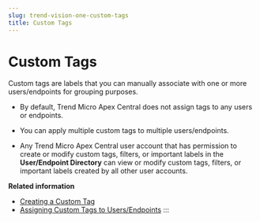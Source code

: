 ```yaml
---
slug: trend-vision-one-custom-tags
title: Custom Tags
---
```

# Custom Tags

Custom tags are labels that you can manually associate with one or more users/endpoints for grouping purposes.

- By default, Trend Micro Apex Central does not assign tags to any users or endpoints.

- You can apply multiple custom tags to multiple users/endpoints.

- Any Trend Micro Apex Central user account that has permission to create or modify custom tags, filters, or important labels in the **User/Endpoint Directory** can view or modify custom tags, filters, or important labels created by all other user accounts.

**Related information**

- [Creating a Custom Tag](creating-custom-tag.mdx)
- [Assigning Custom Tags to Users/Endpoints](assign-custom-tags-users-endpt.mdx)
:::
